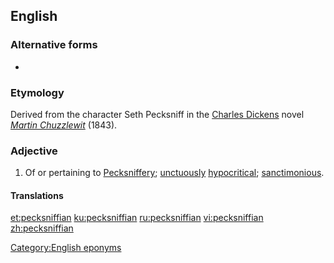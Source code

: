 ==English==

===Alternative forms===
* {{l|en|Pecksniffian}}

===Etymology===
Derived from the character Seth Pecksniff in the [[w:Charles Dickens|Charles Dickens]] novel ''[[w:Martin Chuzzlewit|Martin Chuzzlewit]]'' (1843).

===Adjective===
{{en-adj}}

# Of or pertaining to [[Pecksniffery]]; [[unctuously]] [[hypocritical]]; [[sanctimonious]].

====Translations====
{{trans-top|of or pertaining to Pecksniffery}}
{{trans-mid}}
{{trans-bottom}}

[[Category:English eponyms]]
[[et:pecksniffian]]
[[ku:pecksniffian]]
[[ru:pecksniffian]]
[[vi:pecksniffian]]
[[zh:pecksniffian]]